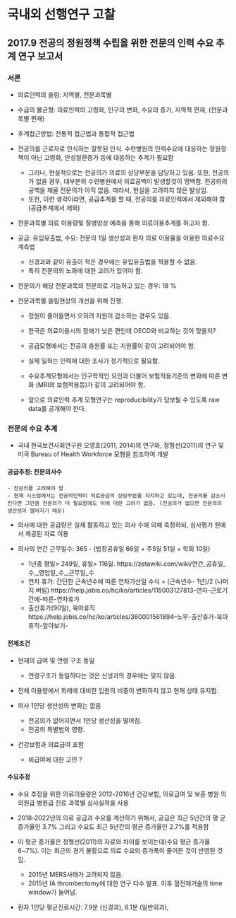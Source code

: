 # 국내외 선행연구 고찰

## 2017.9 전공의 정원정책 수립을 위한 전문의 인력 수요 추계 연구 보고서

### 서론 

- 의료인력의 쏠림: 지역별, 전문과목별
- 수급의 불균형: 의료인력의 고령화, 인구의 변화, 수요의 증가, 지역적 편재, (전문과목별 편재) 
- 추계접근방법: 전통적 접근법과 통합적 접근법

- 전공의를 근로자로 인식하는 잘못된 인식. 수련병원의 인력수요에 대응하는 정원정책이 아닌 고령화, 만성질환증가 등에 대응하는 추계가 필요함 

    - 그러나, 현실적으로는 전공의가 의료의 상당부분을 담당하고 있음. 또한, 전공의가 없을 경우, 대부분의 수련병원에서 의료공백이 발생할것이 명백함. 전공의의 공백을 채울 전문의가 아직 없음. 따라서, 현실을 고려하지 않은 발상임.
    - 또한, 이런 생각이라면, 공급추계를 할 때, 전공의를 의료인력에서 제외해야 함 (공급추계에서 제외)
    
    
- 전문과목별 의료 이용량및 질병양상 예측을 통해 의료이용추계를 하고자 함.

- 공급: 유입유출법, 수요: 전문의 1일 생산성과 환자 의료 이용율을 이용한 의료수요 계측법

    - 신경과와 같이 유출이 적은 경우에는 유입유출법을 적용할 수 없음.
    - 특히 전문의의 노화에 대한 고려가 있어야 함.

- 전문의가 해당 전문과목의 전문의로 기능하고 있는 경우: 18 %

- 전문과목별 쏠림현상의 개선을 위해 진행.

    - 정원이 줄어들면서 오히려 지원이 감소하는 경우도 있음.
    
    - 한국은 의료이용시의 장애가 낮은 편인데 OECD와 비교하는 것이 맞을지?
    - 공급모형에서는 전공의 충원률 또는 지원률이 같이 고려되어야 함.
    - 실제 일하는 인력에 대한 조사가 정기적으로 필요함.
    
    - 수요추계모형에서는 인구학적인 요인과 더불어 보험적용기준의 변화에 따른 변화 (MRI의 보험적용등)가 같이 고려되어야 함.
    
    - 앞으로 의료인력 추계 모형연구는 reproducibility가 담보될 수 있도록 raw data를 공개해야 한다.
    
### 전문의 수요 추계

- 국내 한국보건사회연구원 오영호(2011, 2014)의 연구와, 정형선(2011)의 연구 및 미국 Bureau of Health Workforce 모형을 참조하여 개발

#### 공급추정: 전문의사수

    - 전공의를 고려해야 함
    - 현재 시스템에서는 전공의인력이 의료공급의 상당부분을 차지하고 있는데, 전공의를 감소시킨다면 그만큼 전문의가 더 필요함에도 이에 대한 고려가 없음. (전공의가 없으면 전문의의 생산성이 떨어지기 때문)

- 의사에 대한 공급량은 실제 활동하고 있는 의사 수에 의해 측정하되, 심사평가 원에서 제공된 자료 이용
    
- 의사의 연간 근무일수: 365 - (법정공휴일 66일 + 주5일 51일 + 학회 10일)

    - 1년중 평일> 249일, 휴일> 116일. https://zetawiki.com/wiki/연간_공휴일_수,_영업일_수,_근무일_수
    - 연차 휴가: 간단한 근속년수에 따른 연차가산일 수식 = (근속년수- 1년)/2  (나머지 버림) https://help.jobis.co/hc/ko/articles/115003127813--연차-근로기간에-따른-연차휴가
    - 출산휴가(90일), 육아휴직 https://help.jobis.co/hc/ko/articles/360001561894--노무-출산휴가-육아휴직-알아보기-
    
#### 전제조건
- 현재의 급여 및 연령 구조 동일

    - 연령구조가 동일하다는 것은 신생과의 경우에는 맞지 않음.
    
- 전체 이용량에서 외래에 대비한 입원의 비중이 변화하지 않고 현재 상태 유지함.
- 의사 1인당 생산성의 변화는 없음

    - 전공의가 없어지면서 1인당 생산성을 떨어짐.
    - 전공의 특별법의 영향.
    
- 건강보험과 의료급여 포함

    - 비급여에 대한 고민 ?
    
#### 수요추정
- 수요 추정을 위한 의료이용량은 2012-2016년 건강보험, 의료급여 및 보훈 병원 의 의원급 병원급 진료 과목별 심사실적을 사용
- 2018-2022년의 의료 공급과 수요를 계산하기 위해서, 공급은 최근 5년간의 평 균 증가율인 3.7% 그리고 수요도 최근 5년간의 평균 증가율인 2.7%를 적용함
- 이 평균 증가율은 정형선(2011)의 자료와 차이를 보이는데(수요 평균 증가율 6~7%). 이는 최근의 경기 불황으로 의료 수요의 증가폭이 줄어든 것이 반영된 것임.
    
    - 2015년 MERS사태가 고려되지 않음.
    - 2015년 IA thrombectomy에 대한 연구 다수 발표. 이후 혈전제거술의 time window가 늘어남.

- 환자 1인당 평균진료시간: 7.9분 (신경과), 8.1분 (일반외과),


<!-- (추계 연구 또는 인력계획 연구 중심) : 가장 중요한 챕터! (5~6page) -->

<!-- 되도록 국내와 국외 연구를 구분하거나, 아래의 1), 2)로 구분하여 일정 기준에 따라 작성하는 것이 좋을 듯 합니다. 이 부분 역시 내부적으로 논의하여 통일성 있게 작성하면 좋겠습니다. 다만, 문헌리뷰 작성틀에 맞게 각 과별로 리뷰한 문헌의 결과를 작성해 주시는 것이 가장 중요합니다. 리뷰 결과가 풍성해야 문제제기를 하거나 소결을 작성하시는 데 더 수월하실 것 같습니다. (적어도 최신 연구 국내, 국외 각 5편 정도) -->

<!-- -	국내와 국외에서 해당 전문과목에 대해 추계한 연구 (추계뿐 아니라 인력계획에 관한 연구도 포괄하는 것이 더 좋을 것임)를 중심으로 고찰 내용을 기술함. -->
<!--   - 예) ‘Somekh 등(2019)은 이스라엘 내 소아과 전문의사 인력 계획에 관하여….(어떤 내용으로) 연구를 수행하였고, 주로 (어떤 이슈)를 중점적으로 살펴보았으며, 연구 결과 (결론)는 어떠했다.’ 와 같은 식으로 서술하되 조금 더 상세하게 연구자별 내용을 언급해 주시는 것이 좋을 것 같습니다. -->

<!-- 1.주요 연구 동향 : 국내외 연구의 핵심 내용을 요약정리하는 의미(단, 해당과목에 특이적인 연구 위주로 고찰한 내용을 담으며, 전체 전문의 수급 연구 전반에 관한 문헌고찰은 연구 도입부(이론적 배경 등의 챕터)에 추가하는 것이 좋겠음. -->

<!-- 2. 문헌리뷰 작성틀(엑셀) 내용 기반 방법론 관련 부분 : 추계기간, 변수 또는 시나리오, 추계결과 위주로 서술 (삽입할 표 형식은 추후 다시 공유해드리겠습니다) -->

